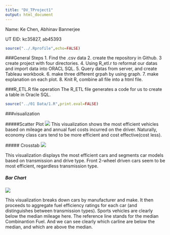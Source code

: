 ```yaml
---
title: "DV_TProject1"
output: html_document
---
```


Name: Ke Chen, Abhinav Bannerjee

UT EID: kc35827, ab45393

```r
source("../.Rprofile",echo=FALSE)
```
###General Steps
1. Find the .csv data 
2. create the repository in Github.
3 create project with four directories.
4. Using R_etl.r to reformat our datas and import data into ORACL SQL.
5. Query datas from server, and create Tableau workbook.
6. make three different grpah by using graph.
7. make explanation on each plot.
8. Knit R, combine all file into a html file.




###R_ETL.R file operation
The R_ETL file generates a code for us to create a table in Oracle SQL.
```r
source("../01 Data/1.R",print.eval=FALSE)
```


###visualization

#####Scatter Plot
![](./v2.png) 
This visualization shows the most efficient vehicles based on mileage and annual fuel costs incurred on the driver. Naturally, economy class cars tend to be more efficient and cost effective(cost less).

 ##### Crosstab
![](./v1.png)

This visualization displays the most efficient cars and segments car models based on transmission and drive type. Front 2-wheel driven cars seem to be most efficient, regardless transmission type.

##### Bar Chart
![](./v3.png) 

This visualization breaks down cars by manufacturer and make. It then proceeds to aggregate fuel efficiency ratings for each car (and distinguishes between transmission types). Sports vehicles are clearly below the median mileage here. The reference line stands for the median Combinantion Fuel. And we can see clearly which carline are below the median, and which are above the median. 


